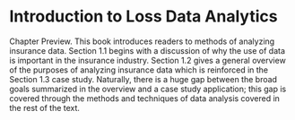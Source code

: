 # Introduction to Loss Data Analytics


Chapter Preview. This book introduces readers to methods of analyzing insurance data. Section 1.1 begins with a discussion of why the use of data is important in the insurance industry. Section 1.2 gives a general overview of the purposes of analyzing insurance data which is reinforced in the Section 1.3 case study. Naturally, there is a huge gap between the broad goals summarized in the overview and a case study application; this gap is covered through the methods and techniques of data analysis covered in the rest of the text.

